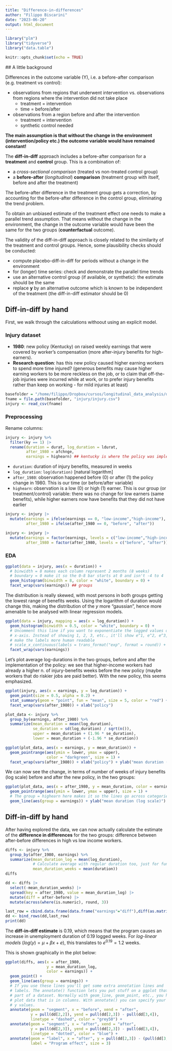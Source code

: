 ```yaml
---
title: "Difference-in-differences"
author: "Filippo Biscarini"
date: "2023-06-20"
output: html_document
---
```


```r
library("plm")
library("tidyverse")
library("data.table")

knitr::opts_chunk$set(echo = TRUE)
```

 ## A little background

Differences in the outcome variable (Y), i.e. a before-after comparison (e.g. treatment vs control):

- observations from regions that underwent intervention vs. observations from regions where the intervention did not take place
  - treatment = intervention
  - time = before/after
- observations from a region before and after the intervention
  - treatment = intervention
  - synthetic control needed

**The main assumption is that without the change in the environment (intervention/policy etc.) the outcome variable would have remained constant!**

The **diff-in-diff** approach includes a before-after comparison for a **treatment** and **control** group. 
This is a combination of:

- a *cross-sectional comparison* (treated vs non-treated control group)
- a **before-after** (*longitudinal*) **comparison** (treatment group with itself, before and after the treatment)

The before-after difference in the treatment group gets a correction, by accounting for the before-after difference in the control group, eliminating the trend problem. 

To obtain an unbiased estimate of the treatment effect one needs to make a parallel trend assumption. 
That means without the change in the environment, 
the change in the outcome variable would have been the same for the two groups (**counterfactual** outcome).

The validity of the diff-in-diff approach is closely related to the similarity of the treatment and control groups. 
Hence, some plausibility checks should be conducted:

- compute placebo-diff-in-diff for periods without a change in the environment
- for (longer) time series: check and demonstrate the parallel time trends
- use an alternative control group (if available, or synthetic): the estimate should be the same
- replace **y** by an alternative outcome which is known to be independent of the treatment (the diff-in-diff estimator should be 0)

## Diff-in-diff by hand

First, we walk through the calculations withoout using an explicit model.

### Injury dataset

- **1980**: new policy (Kentucky) on raised weekly earnings that were covered by worker's compensation (more after-injury benefits for high-earners). 
- **Research question**: has this new policy caused higher earning workers to spend more time injured? (generous benefits may cause higher earning workers to be more reckless on the job, or to claim that off-the-job injuries were incurred while at work, or to prefer injury benefits rather than keep on working - for mild injuries at least)

```r
basefolder = "/home/filippo/Dropbox/cursos/longitudinal_data_analysis/data"
fname = file.path(basefolder, "injury/injury.csv")
injury <- read_csv(fname)
```

### Preprocessing

Rename columns:

```r
injury <- injury %>% 
  filter(ky == 1) |>
  rename(duration = durat, log_duration = ldurat,
         after_1980 = afchnge,
         earnings = highearn) ## kentucky is where the policy was implemented, other states are controls
```


- `duration`: duration of injury benefits, measured in weeks
- `log_duration`: `log(duration)` [natural logarithm]
- `after_1980`: observation happened before (0) or after (1) the policy change in 1980. This is our time (or before/after variable)
<!-- - `policy`: states that implemented (Kentucky, `1`) or not (other states, `0`) the policy on unemployment benefits -->
- `highearn`: observation is a low (0) or high (1) earner. This is our group (or treatment/control) variable: there was no change for low earners (same benefits), while higher earners now have benefits that they did not have earlier 

```r
injury <- injury |>
  mutate(earnings = ifelse(earnings == 0, "low-income","high-income"),
         after_1980 = ifelse(after_1980 == 0, "before", "after"))
```


```r
injury <- injury |>
  mutate(earnings = factor(earnings, levels = c("low-income","high-income")),
         after_1980 = factor(after_1980, levels = c("before", "after")))
```

### EDA

```r
ggplot(data = injury, aes(x = duration)) +
  # binwidth = 8 makes each column represent 2 months (8 weeks) 
  # boundary = 0 make it so the 0-8 bar starts at 0 and isn't -4 to 4
  geom_histogram(binwidth = 8, color = "white", boundary = 0) +
  facet_wrap(vars(earnings)) ## groups
```

The distribution is really skewed, with most persons in both groups getting the lowest range of benefits weeks.
Using the logarithm of duration would change this, making the distribution of the $y$ more "gaussian", hence more amenable
to be analysed with linear regression models.

```r
ggplot(data = injury, mapping = aes(x = log_duration)) +
  geom_histogram(binwidth = 0.5, color = "white", boundary = 0) + 
  # Uncomment this line if you want to exponentiate the logged values on the
  # x-axis. Instead of showing 1, 2, 3, etc., it'll show e^1, e^2, e^3, etc. and
  # make the labels more human readable
  # scale_x_continuous(labels = trans_format("exp", format = round)) +
  facet_wrap(vars(earnings))
```


Let's plot average log-durations in the two groups, before and after the implementation of the policy:
we see that higher-income workers had already a higher n. of injury-benefits weeks before the new policy 
(maybe workers that do riskier jobs are paid better).
With the new policy, this seems emphasized.

```r
ggplot(injury, aes(x = earnings, y = log_duration)) +
  geom_point(size = 0.5, alpha = 0.2) +
  stat_summary(geom = "point", fun = "mean", size = 5, color = "red") +
  facet_wrap(vars(after_1980)) + xlab("policy")
```

```r
plot_data <- injury %>% 
  group_by(earnings, after_1980) %>% 
  summarize(mean_duration = mean(log_duration),
            se_duration = sd(log_duration) / sqrt(n()),
            upper = mean_duration + (1.96 * se_duration),
            lower = mean_duration + (-1.96 * se_duration)) 
```

```r
ggplot(plot_data, aes(x = earnings, y = mean_duration)) +
  geom_pointrange(aes(ymin = lower, ymax = upper), 
                  color = "darkgreen", size = 1) +
  facet_wrap(vars(after_1980)) + xlab("policy") + ylab("mean duration (log scale)")
```

We can now see the change, in terms of number of weeks of injury benefits (log scale) before and after the new policy,
in the two groups:

```r
ggplot(plot_data, aes(x = after_1980, y = mean_duration, color = earnings)) +
  geom_pointrange(aes(ymin = lower, ymax = upper), size = 1) + 
  # The group = highearn here makes it so the lines go across categories
  geom_line(aes(group = earnings)) + ylab("mean duration (log scale)")
```

## Diff-in-diff by hand

After having explored the data, we can now actually calculate the estimate of the **difference in differences** for the two groups:
difference between after-before differences in high vs low income workers.

```r
diffs <- injury %>% 
  group_by(after_1980, earnings) %>% 
  summarize(mean_duration_log = mean(log_duration),
            # Calculate average with regular duration too, just for fun
            mean_duration_weeks = mean(duration))
diffs
```

```r
dd <- diffs |>
  select(-mean_duration_weeks) |>
  spread(key = after_1980, value = mean_duration_log) |>
  mutate(diff = after-before) |>
  mutate(across(where(is.numeric), round, 3))

last_row = cbind.data.frame(data.frame("earnings"="diff"),diff(as.matrix(dd[,-1])))
dd <- bind_rows(dd,last_row)
print(dd)
```

The **diff-in-diff estimate** is 0.19, which means that the program causes an increase in unemployment duration of 0.19 logged weeks.
For *log-linear models* ($log(y) = \mu + \beta x + e$), this translates to $e^{0.19}=1.2$ weeks.

This is shown graphically in the plot below:

```r
ggplot(diffs, aes(x = after_1980, 
                  y = mean_duration_log, 
                  color = earnings)) + 
  geom_point() +
  geom_line(aes(group = earnings)) +
  # If you use these lines you'll get some extra annotation lines and
  # labels. The annotate() function lets you put stuff on a ggplot that's not
  # part of a dataset. Normally with geom_line, geom_point, etc., you have to
  # plot data that is in columns. With annotate() you can specify your own x and
  # y values.
  annotate(geom = "segment", x = "before", xend = "after",
           y = pull(dd[2,2]), yend = pull(dd[2,3]) - pull(dd[3,4]),
           linetype = "dashed", color = "grey50") +
  annotate(geom = "segment", x = "after", xend = "after",
           y = pull(dd[2,3]), yend = pull(dd[2,3]) - pull(dd[3,4]),
           linetype = "dotted", color = "blue") +
  annotate(geom = "label", x = "after", y = pull(dd[2,3]) - (pull(dd[3,4]) / 2), 
           label = "Program effect", size = 3)
```

